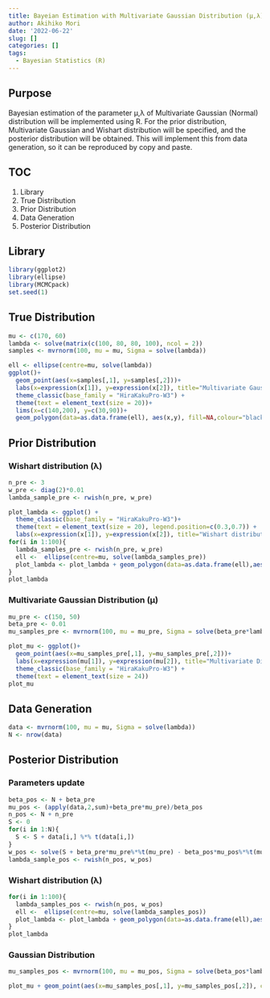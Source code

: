 ```yaml
---
title: Bayeian Estimation with Multivariate Gaussian Distribution (μ,λ)
author: Akihiko Mori
date: '2022-06-22'
slug: []
categories: []
tags:
  - Bayesian Statistics (R)
---
```


## Purpose
Bayesian estimation of the parameter μ,λ of Multivariate Gaussian (Normal) distribution will be implemented using R. 
For the prior distribution, Multivariate Gaussian and Wishart distribution will be specified, and the posterior distribution will be obtained. 
This will implement this from data generation, so it can be reproduced by copy and paste.

## TOC
1. Library
2. True Distribution
3. Prior Distribution
4. Data Generation
5. Posterior Distribution

## Library
```r
library(ggplot2)
library(ellipse)
library(MCMCpack)
set.seed(1)
```

## True Distribution
```r
mu <- c(170, 60)
lambda <- solve(matrix(c(100, 80, 80, 100), ncol = 2))
samples <- mvrnorm(100, mu = mu, Sigma = solve(lambda))

ell <- ellipse(centre=mu, solve(lambda))
ggplot()+
  geom_point(aes(x=samples[,1], y=samples[,2]))+
  labs(x=expression(x[1]), y=expression(x[2]), title="Multivariate Gaussian Distribution")+
  theme_classic(base_family = "HiraKakuPro-W3") +
  theme(text = element_text(size = 20))+
  lims(x=c(140,200), y=c(30,90))+
  geom_polygon(data=as.data.frame(ell), aes(x,y), fill=NA,colour="black")
```


## Prior Distribution
### Wishart distribution (λ)
```r
n_pre <- 3
w_pre <- diag(2)*0.01
lambda_sample_pre <- rwish(n_pre, w_pre)

plot_lambda <- ggplot() +
  theme_classic(base_family = "HiraKakuPro-W3")+
  theme(text = element_text(size = 20), legend.position=c(0.3,0.7)) +
  labs(x=expression(x[1]), y=expression(x[2]), title="Wishart distribution") 
for(i in 1:100){
  lambda_samples_pre <- rwish(n_pre, w_pre)
  ell <-  ellipse(centre=mu, solve(lambda_samples_pre))
  plot_lambda <- plot_lambda + geom_polygon(data=as.data.frame(ell),aes(x,y), fill=NA,colour="black")
}
plot_lambda
```
### Multivariate Gaussian Distribution (μ)
```r
mu_pre <- c(150, 50)
beta_pre <- 0.01
mu_samples_pre <- mvrnorm(100, mu = mu_pre, Sigma = solve(beta_pre*lambda_sample_pre))

plot_mu <- ggplot()+
  geom_point(aes(x=mu_samples_pre[,1], y=mu_samples_pre[,2]))+
  labs(x=expression(mu[1]), y=expression(mu[2]), title="Multivariate Distribution")+
  theme_classic(base_family = "HiraKakuPro-W3") +
  theme(text = element_text(size = 24))
plot_mu
```


## Data Generation
```r
data <- mvrnorm(100, mu = mu, Sigma = solve(lambda))
N <- nrow(data)
```

## Posterior Distribution
### Parameters update
```r
beta_pos <- N + beta_pre
mu_pos <- (apply(data,2,sum)+beta_pre*mu_pre)/beta_pos
n_pos <- N + n_pre
S <- 0
for(i in 1:N){
  S <- S + data[i,] %*% t(data[i,])
}
w_pos <- solve(S + beta_pre*mu_pre%*%t(mu_pre) - beta_pos*mu_pos%*%t(mu_pos) + solve(w_pre))
lambda_sample_pos <- rwish(n_pos, w_pos)
```

### Wishart distribution (λ)
```r
for(i in 1:100){
  lambda_samples_pos <- rwish(n_pos, w_pos)
  ell <-  ellipse(centre=mu, solve(lambda_samples_pos))
  plot_lambda <- plot_lambda + geom_polygon(data=as.data.frame(ell),aes(x,y), fill=NA, colour="blue")
}
plot_lambda
```


### Gaussian Distribution
```r
mu_samples_pos <- mvrnorm(100, mu = mu_pos, Sigma = solve(beta_pos*lambda_sample_pos))

plot_mu + geom_point(aes(x=mu_samples_pos[,1], y=mu_samples_pos[,2]), col="blue")
```
